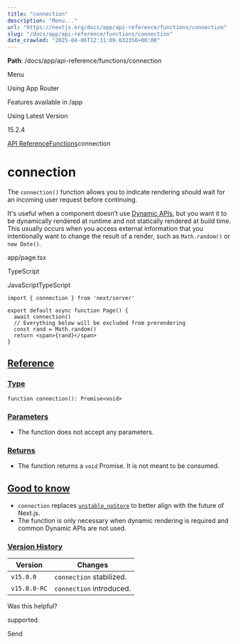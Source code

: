 ---
title: "connection"
description: "Menu..."
url: "https://nextjs.org/docs/app/api-reference/functions/connection"
slug: "/docs/app/api-reference/functions/connection"
date_crawled: "2025-04-06T12:11:09.032356+00:00"
---

**Path**: /docs/app/api-reference/functions/connection

Menu

Using App Router

Features available in /app

Using Latest Version

15.2.4

[API Reference](/docs/app/api-reference)[Functions](/docs/app/api-reference/functions)connection

# connection

The `connection()` function allows you to indicate rendering should wait for an incoming user request before continuing.

It's useful when a component doesn’t use [Dynamic APIs](/docs/app/building-your-application/rendering/server-components#dynamic-apis), but you want it to be dynamically rendered at runtime and not statically rendered at build time. This usually occurs when you access external information that you intentionally want to change the result of a render, such as `Math.random()` or `new Date()`.

app/page.tsx

TypeScript

JavaScriptTypeScript

```
import { connection } from 'next/server'
 
export default async function Page() {
  await connection()
  // Everything below will be excluded from prerendering
  const rand = Math.random()
  return <span>{rand}</span>
}
```

## [Reference](#reference)

### [Type](#type)

```
function connection(): Promise<void>
```

### [Parameters](#parameters)

* The function does not accept any parameters.

### [Returns](#returns)

* The function returns a `void` Promise. It is not meant to be consumed.

## [Good to know](#good-to-know)

* `connection` replaces [`unstable_noStore`](/docs/app/api-reference/functions/unstable_noStore) to better align with the future of Next.js.
* The function is only necessary when dynamic rendering is required and common Dynamic APIs are not used.

### [Version History](#version-history)

| Version | Changes |
| --- | --- |
| `v15.0.0` | `connection` stabilized. |
| `v15.0.0-RC` | `connection` introduced. |

Was this helpful?

supported.

Send